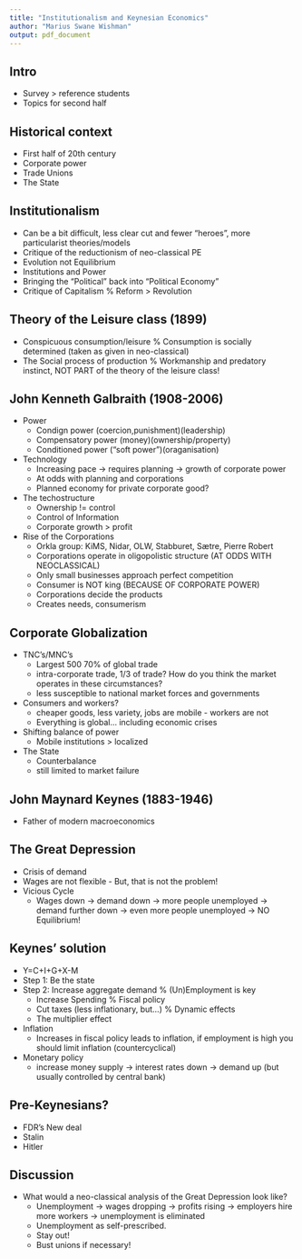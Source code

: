 ```yaml
---
title: "Institutionalism and Keynesian Economics"
author: "Marius Swane Wishman"
output: pdf_document
---
```


Intro
-----

- Survey > reference students
- Topics for second half

Historical context
------------------

- First half of 20th century
- Corporate power
- Trade Unions
- The State

Institutionalism
----------------

- Can be a bit difficult, less clear cut and fewer "heroes", more particularist
  theories/models
- Critique of the reductionism of neo-classical PE
- Evolution not Equilibrium
- Institutions and Power
- Bringing the "Political" back into "Political Economy"
- Critique of Capitalism % Reform > Revolution

Theory of the Leisure class (1899)
----------------------------------

- Conspicuous consumption/leisure % Consumption is socially determined (taken as given in neo-classical)
- The Social process of production % Workmanship and predatory instinct, NOT PART of the theory of the leisure class!

John Kenneth Galbraith (1908-2006)
----------------------------------

- Power
	- Condign power (coercion,punishment)(leadership)	
	- Compensatory power (money)(ownership/property)	
	- Conditioned power ("soft power")(oraganisation)
- Technology 
	- Increasing pace -> requires planning -> growth of corporate power	
	- At odds with planning and corporations
	- Planned economy for private corporate good?
- The techostructure
	- Ownership != control 
	- Control of Information	
	- Corporate growth > profit
- Rise of the Corporations 
  	- Orkla group: KiMS, Nidar, OLW, Stabburet, Sætre, Pierre Robert
	- Corporations operate in oligopolistic structure (AT ODDS WITH NEOCLASSICAL) 
	- Only small businesses approach perfect competition 
	- Consumer is NOT king (BECAUSE OF CORPORATE POWER)	
	- Corporations decide the products	
	- Creates needs, consumerism 

Corporate Globalization
-----------------------

- TNC's/MNC's 
	- Largest 500 70% of global trade
	- intra-corporate trade, 1/3 of trade?
	  How do you think the market operates in these circumstances?	
	- less susceptible to national market forces and governments
- Consumers and workers? 
	- cheaper goods, less variety, jobs are mobile - workers are not
	- Everything is global... including economic crises
- Shifting balance of power 
	- Mobile institutions > localized
- The State 
  	- Counterbalance 	
	- still limited to market failure

John Maynard Keynes (1883-1946)
-------------------------------

- Father of modern macroeconomics

The Great Depression
--------------------

- Crisis of demand
- Wages are not flexible - But, that is not the problem!
- Vicious Cycle 
  	- Wages down -> demand down -> more people unemployed 
	-> demand further down -> even more people unemployed 
	-> NO Equilibrium!

Keynes' solution
----------------

- Y=C+I+G+X-M
- Step 1: Be the state
- Step 2: Increase aggregate demand % (Un)Employment is key
  	- Increase Spending % Fiscal policy
  	- Cut taxes (less inflationary, but...) % Dynamic effects
  	- The multiplier effect
- Inflation 
  	- Increases in fiscal policy leads to inflation, 
	  if employment is high you should limit inflation (countercyclical)
- Monetary policy 
  	- increase money supply -> interest rates down 
	  -> demand up (but usually controlled by central bank)

Pre-Keynesians?
---------------

- FDR's New deal
- Stalin
- Hitler

Discussion
----------

- What would a neo-classical analysis of the Great Depression look like? 
  	- Unemployment -> wages dropping -> profits rising -> 
	  employers hire more workers -> unemployment is eliminated
	- Unemployment as self-prescribed. 
	- Stay out! 
	- Bust unions if necessary!
